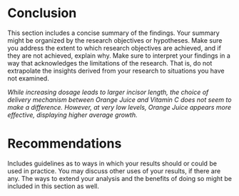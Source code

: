 # Conclusion {.unnumbered}

This section includes a concise summary of the findings. Your summary might be organized by the research objectives or hypotheses. Make sure you address the extent to which research objectives are achieved, and if they are not achieved, explain why. Make sure to interpret your findings in a way that acknowledges the limitations of the research. That is, do not extrapolate the insights derived from your research to situations you have not examined.

_While increasing dosage leads to larger incisor length, the choice of delivery mechanism  between Orange Juice and Vitamin C does not seem to make a difference. However, at very low levels, Orange Juice appears more effective, displaying higher average growth._




# Recommendations {.unnumbered}

Includes guidelines as to ways in which your results should or could be used in practice. You may discuss other uses of your results, if there are any. The ways to extend your analysis and the benefits of doing so might be included in this section as well. 
